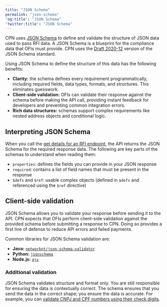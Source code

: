 ```yaml
---
title: "JSON Schema"
permalink: "json-schema"
'og:title': "JSON Schema"
'twitter:title': "JSON Schema"
---
```


CPN uses [JSON Schema](https://json-schema.org/) to define and validate the
structure of JSON data used to pass RFI data. A JSON Schema is a blueprint for
the compliance data that OFIs must provide. CPN uses the
[Draft 2020-12](https://json-schema.org/draft/2020-12) version of the JSON
Schema standard.

Using JSON Schema to define the structure of this data has the following
benefits:

* **Clarity:** the schema defines every requirement programmatically, including
  required fields, data types, formats, and structures. This eliminates
  guesswork.
* **Client-side validation:** OFIs can validate their response against the
  schema before making the API call, providing instant feedback for developers
  and preventing common integration errors.
* **Rich data structures:** schemas support complex requirements like nested
  address objects and conditional logic.

## Interpreting JSON Schema

When you call the
[get details for an RFI endpoint](/api-reference/cpn/cpn-platform/get-rfi), the
API returns the JSON Schema for the required response data. The following are
key parts of the schemas to understand when reading them:

* `properties`: defines the fields you can provide in your JSON response
* `required`: contains a list of field names that must be present in the
  response
* `$defs` and `$ref`: usable complex objects (defined in `$defs` and referenced
  using the `$ref` directive)

## Client-side validation

JSON Schema allows you to validate your response before sending it to the API.
CPN expects that OFIs perform client-side validation against the provided schema
before submitting a response to CPN. Doing so provides a first line of defense
to reduce API errors and failed payments.

Common libraries for JSON Schema validation are:

* **Java:**
  [`networknt/json-schema-validator`](https://github.com/networknt/json-schema-validator)
* **Python:**
  [`jsonschema`](https://python-jsonschema.readthedocs.io/en/stable/)
* **Node.js:** [`ajv`](https://ajv.js.org/)

### Additional validation

JSON Schema validates structure and format only. You are still responsible for
ensuring the data is contextually correct. The schema ensures that you send the
data in the correct shape; you ensure the data is accurate. For example, you can
[validate CNPJ and CPF numbers using their check digits](/cpn/references/validating-brazil-tax-account-id).